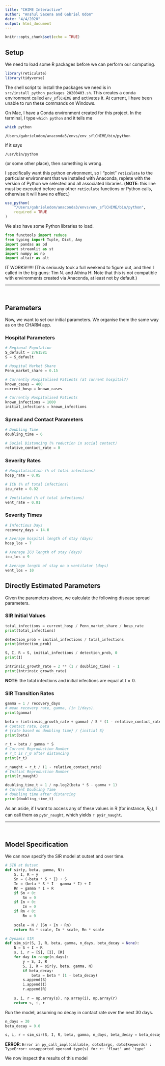 ```yaml
---
title: "CHIME Interactive"
author: "Anshul Saxena and Gabriel Odom"
date: "4/4/2020"
output: html_document
---
```


```r
knitr::opts_chunk$set(echo = TRUE)
```

## Setup
We need to load some R packages before we can perform our computing.
```r
library(reticulate)
library(tidyverse)
```

The shell script to install the packages we need is in `src/install_python_packages_20200403.sh`. This creates a conda environment called `env_sflCHIME` and activates it. At current, I have been unable to run these commands on Windows.

<!-- There is another way: using the Anaconda Navigator GUI, -->

<!-- 1. Click "Environments" (top left under "Home") -->
<!-- 2. Click "Create" (the plus sign) -->
<!-- 3. In the pop-up, give the environment a name, select a Python version (I chose 3.6), and select if you wany to include R or not. -->
<!-- 4. In the "Search Packages" box, type the packages that you need (`altair`, `pandas`, and `numpy`). -->

On Mac, I have a Conda environment created for this project. In the terminal, I type `which python` and it tells me
```bash
which python
```
```
/Users/gabrielodom/anaconda3/envs/env_sflCHIME/bin/python
```

If it says
```
/usr/bin/python
```
(or some other place), then something is wrong.

I specifically want this python environment, so I "point" `reticulate` to the particular environment that we installed with Anaconda, replete with the version of Python we selected and all associated libraries. (**NOTE**: this line must be executed before any other `reticulate` functions or Python calls, otherwise it will have no effect.)
```r
use_python(
    "/Users/gabrielodom/anaconda3/envs/env_sflCHIME/bin/python",
    required = TRUE
)
```

We also have some Python libraries to load.
```python
from functools import reduce
from typing import Tuple, Dict, Any
import pandas as pd
import streamlit as st
import numpy as np
import altair as alt
```

IT WORKS!!!!!! (This seriously took a full weekend to figure out, and then I called in the big guns: Tim N. and Athina H. Note that this is not compatible with environments created via Anaconda, at least not by default.)

*******************************************************************************
</br>

## Parameters
Now, we want to set our initial parameters. We organise them the same way as on the CHARM app.

### Hospital Parameters
```python
# Regional Population
S_default = 2761581
S = S_default

# Hospital Market Share
Penn_market_share = 0.15

# Currently Hospitalised Patients (at current hospital?)
known_cases = 400
current_hosp = known_cases

# Currently Hospitalised Patients
known_infections = 1000
initial_infections = known_infections
```

### Spread and Contact Parameters
```python
# Doubling Time
doubling_time = 6

# Social Distancing (% reduction in social contact)
relative_contact_rate = 0
```

### Severity Rates
```python
# Hospitalisation (% of total infections)
hosp_rate = 0.05

# ICU (% of total infections)
icu_rate = 0.02

# Ventilated (% of total infections)
vent_rate = 0.01
```

### Severity Times
```python
# Infectious Days
recovery_days = 14.0

# Average hospital length of stay (days)
hosp_los = 7

# Average ICU length of stay (days)
icu_los = 9

# Average length of stay on a ventilator (days)
vent_los = 10
```


## Directly Estimated Parameters
Given the parameters above, we calculate the following disease spread parameters.

### SIR Initial Values
```python
total_infections = current_hosp / Penn_market_share / hosp_rate
print(total_infections)

detection_prob = initial_infections / total_infections
print(detection_prob)

S, I, R = S, initial_infections / detection_prob, 0
print(I)

intrinsic_growth_rate = 2 ** (1 / doubling_time) - 1
print(intrinsic_growth_rate)
```
**NOTE**: the total infections and initial infections are equal at $t = 0$.

### SIR Transition Rates
```python
gamma = 1 / recovery_days
# mean recovery rate, gamma, (in 1/days).
print(gamma)

beta = (intrinsic_growth_rate + gamma) / S * (1 - relative_contact_rate)
# Contact rate, beta
# {rate based on doubling time} / {initial S}
print(beta)

r_t = beta / gamma * S 
# Current Reproduction Number
# r_t is r_0 after distancing
print(r_t)

r_naught = r_t / (1 - relative_contact_rate)
# Initial Reproduction Number
print(r_naught)

doubling_time_t = 1 / np.log2(beta * S - gamma + 1) 
# Current Doubling Time
# doubling time after distancing
print(doubling_time_t)
```

As an aside, if I want to access any of these values in R (for instance, $R_0$), I can call them as `py$r_naught`, which yields `r py$r_naught`.

*******************************************************************************
</br>

## Model Specification
We can now specify the SIR model at outset and over time.
```python
# SIR at Outset
def sir(y, beta, gamma, N):
    S, I, R = y
    Sn = (-beta * S * I) + S
    In = (beta * S * I - gamma * I) + I
    Rn = gamma * I + R
    if Sn < 0:
        Sn = 0
    if In < 0:
        In = 0
    if Rn < 0:
        Rn = 0
    
    scale = N / (Sn + In + Rn)
    return Sn * scale, In * scale, Rn * scale

# Dynamic SIR 
def sim_sir(S, I, R, beta, gamma, n_days, beta_decay = None):
    N = S + I + R
    s, i, r = [S], [I], [R]
    for day in range(n_days):
        y = S, I, R
        S, I, R = sir(y, beta, gamma, N)
        if beta_decay:
            beta = beta * (1 - beta_decay)
        s.append(S)
        i.append(I)
        r.append(R)
            
    s, i, r = np.array(s), np.array(i), np.array(r)
    return s, i, r

```

Run the model, assuming no decay in contact rate over the next 30 days.
```python
n_days = 30
beta_decay = 0.0

s, i, r = sim_sir(S, I, R, beta, gamma, n_days, beta_decay = beta_decay)
```
**ERROR**: `Error in py_call_impl(callable, dots$args, dots$keywords) : `
`  TypeError: unsupported operand type(s) for +: 'float' and 'type'`

We now inspect the results of this model
```python

```

